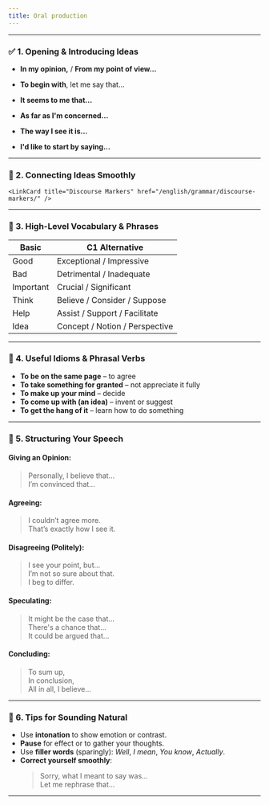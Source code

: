 ```yaml
---
title: Oral production
---
```



---

### ✅ 1. **Opening & Introducing Ideas**

-   **In my opinion,** / **From my point of view...**
-   **To begin with**, let me say that...
-   **It seems to me that...**
-   **As far as I'm concerned...**
-   **The way I see it is...**
-   **I'd like to start by saying...**

    <LinkCard title="Instead using 'I think...'" href="/english/vocabulary/instead-of-i-think/" />

---

### 🔄 2. **Connecting Ideas Smoothly**

    <LinkCard title="Discourse Markers" href="/english/grammar/discourse-markers/" />

---

### 🧠 3. **High-Level Vocabulary & Phrases**

| **Basic** | **C1 Alternative**             |
| --------- | ------------------------------ |
| Good      | Exceptional / Impressive       |
| Bad       | Detrimental / Inadequate       |
| Important | Crucial / Significant          |
| Think     | Believe / Consider / Suppose   |
| Help      | Assist / Support / Facilitate  |
| Idea      | Concept / Notion / Perspective |

---

### 💬 4. **Useful Idioms & Phrasal Verbs**

-   **To be on the same page** – to agree
-   **To take something for granted** – not appreciate it fully
-   **To make up your mind** – decide
-   **To come up with (an idea)** – invent or suggest
-   **To get the hang of it** – learn how to do something

---

### 🧱 5. **Structuring Your Speech**

#### Giving an Opinion:

> Personally, I believe that...  
> I’m convinced that...

#### Agreeing:

> I couldn’t agree more.  
> That’s exactly how I see it.

#### Disagreeing (Politely):

> I see your point, but...  
> I’m not so sure about that.  
> I beg to differ.

#### Speculating:

> It might be the case that...  
> There's a chance that...  
> It could be argued that...

#### Concluding:

> To sum up,  
> In conclusion,  
> All in all, I believe...

---

### 🧘 6. **Tips for Sounding Natural**

-   Use **intonation** to show emotion or contrast.
-   **Pause** for effect or to gather your thoughts.
-   Use **filler words** (sparingly): _Well_, _I mean_, _You know_, _Actually_.
-   **Correct yourself smoothly**:
    > Sorry, what I meant to say was...  
    > Let me rephrase that...

---
